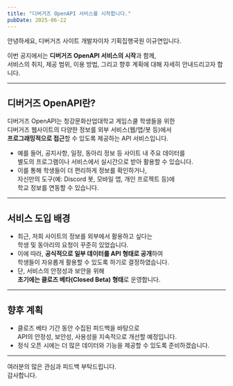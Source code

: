 ```yaml
---
title: "디버거즈 OpenAPI 서비스를 시작합니다."
pubDate: 2025-06-22
---
```


안녕하세요, 디버거즈 사이트 개발자이자 기획집행국원 이규연입니다.

이번 공지에서는 **디버거즈 OpenAPI 서비스의 시작**과 함께,  
서비스의 취지, 제공 범위, 이용 방법, 그리고 향후 계획에 대해 자세히 안내드리고자 합니다.

---

## 디버거즈 OpenAPI란?

디버거즈 OpenAPI는 청강문화산업대학교 게임스쿨 학생들을 위한  
디버거즈 웹사이트의 다양한 정보를 외부 서비스(웹/앱/봇 등)에서  
**프로그래밍적으로 접근**할 수 있도록 제공하는 API 서비스입니다.

- 예를 들어, 공지사항, 일정, 동아리 정보 등 사이트 내 주요 데이터를  
  별도의 프로그램이나 서비스에서 실시간으로 받아 활용할 수 있습니다.
- 이를 통해 학생들이 더 편리하게 정보를 확인하거나,  
  자신만의 도구(예: Discord 봇, 모바일 앱, 개인 프로젝트 등)에  
  학교 정보를 연동할 수 있습니다.

---

## 서비스 도입 배경

- 최근, 저희 사이트의 정보를 외부에서 활용하고 싶다는  
  학생 및 동아리의 요청이 꾸준히 있었습니다.
- 이에 따라, **공식적으로 일부 데이터를 API 형태로 공개**하여  
  학생들이 자유롭게 활용할 수 있도록 하기로 결정하였습니다.
- 단, 서비스의 안정성과 보안을 위해  
  **초기에는 클로즈 베타(Closed Beta) 형태**로 운영합니다.

---

## 향후 계획

- 클로즈 베타 기간 동안 수집된 피드백을 바탕으로  
  API의 안정성, 보안성, 사용성을 지속적으로 개선할 예정입니다.
- 정식 오픈 시에는 더 많은 데이터와 기능을 제공할 수 있도록 준비하겠습니다.

---

여러분의 많은 관심과 피드백 부탁드립니다.  
감사합니다.
